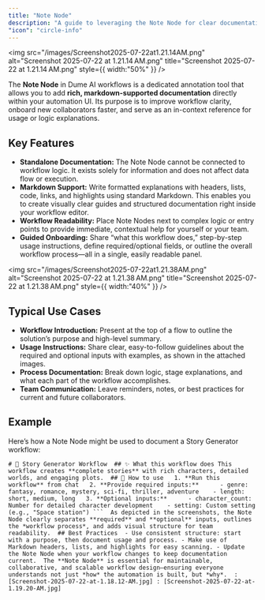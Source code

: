 ```yaml
---
title: "Note Node"
description: "A guide to leveraging the Note Node for clear documentation and team collaboration inside workflow designs."
"icon": "circle-info"
---
```


<img
  src="/images/Screenshot2025-07-22at1.21.14AM.png"
  alt="Screenshot 2025-07-22 at 1.21.14 AM.png"
  title="Screenshot 2025-07-22 at 1.21.14 AM.png"
  style={{ width:"50%" }}
/>

The **Note Node** in Dume AI workflows is a dedicated annotation tool that allows you to add **rich, markdown-supported documentation** directly within your automation UI. Its purpose is to improve workflow clarity, onboard new collaborators faster, and serve as an in-context reference for usage or logic explanations.

## Key Features

- **Standalone Documentation:** The Note Node cannot be connected to workflow logic. It exists solely for information and does not affect data flow or execution.
- **Markdown Support:** Write formatted explanations with headers, lists, code, links, and highlights using standard Markdown. This enables you to create visually clear guides and structured documentation right inside your workflow editor.
- **Workflow Readability:** Place Note Nodes next to complex logic or entry points to provide immediate, contextual help for yourself or your team.
- **Guided Onboarding:** Share “what this workflow does,” step-by-step usage instructions, define required/optional fields, or outline the overall workflow process—all in a single, easily readable panel.

<img
  src="/images/Screenshot2025-07-22at1.21.38AM.png"
  alt="Screenshot 2025-07-22 at 1.21.38 AM.png"
  title="Screenshot 2025-07-22 at 1.21.38 AM.png"
  style={{ width:"40%" }}
/>

## Typical Use Cases

- **Workflow Introduction:** Present at the top of a flow to outline the solution’s purpose and high-level summary.
- **Usage Instructions:** Share clear, easy-to-follow guidelines about the required and optional inputs with examples, as shown in the attached images.
- **Process Documentation:** Break down logic, stage explanations, and what each part of the workflow accomplishes.
- **Team Communication:** Leave reminders, notes, or best practices for current and future collaborators.

## Example

Here’s how a Note Node might be used to document a Story Generator workflow:

```` # 📖 Story Generator Workflow  ## ✨ What this workflow does This workflow creates **complete stories** with rich characters, detailed worlds, and engaging plots.  ## 🎯 How to use   1. **Run this workflow** from chat   2. **Provide required inputs:**      - genre: fantasy, romance, mystery, sci-fi, thriller, adventure    - length: short, medium, long   3. **Optional inputs:**      - character_count: Number for detailed character development    - setting: Custom setting (e.g., "Space station") ```  As depicted in the screenshots, the Note Node clearly separates **required** and **optional** inputs, outlines the *workflow process*, and adds visual structure for team readability.  ## Best Practices  - Use consistent structure: start with a purpose, then document usage and process. - Make use of Markdown headers, lists, and highlights for easy scanning. - Update the Note Node when your workflow changes to keep documentation current.  The **Note Node** is essential for maintainable, collaborative, and scalable workflow design—ensuring everyone understands not just *how* the automation is built, but *why*.  : [Screenshot-2025-07-22-at-1.18.12-AM.jpg] : [Screenshot-2025-07-22-at-1.19.20-AM.jpg] ````